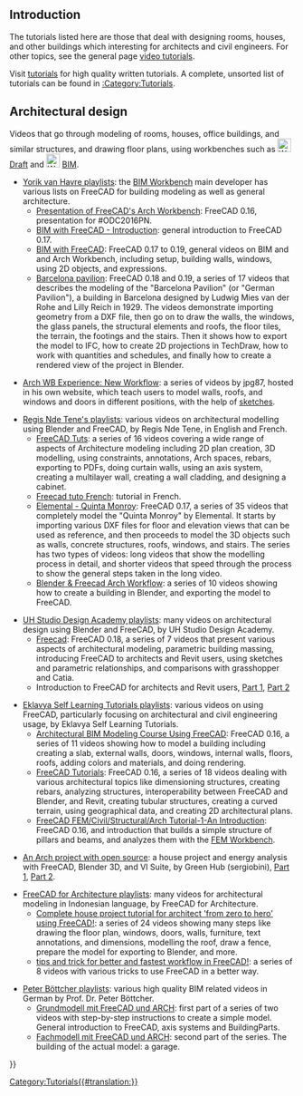 <languages/>
<translate>

<!--T:1-->
{{VeryImportantMessage|Please pay attention to the version of FreeCAD used in the tutorial. If a tutorial uses an older version of the program, the general modelling process may still work but some tools may have changed in newer releases. Do not add videos made with version 0.16 or older, as these releases are considered obsolete.}}

== Introduction == <!--T:2-->

<!--T:3-->
The tutorials listed here are those that deal with designing rooms, houses, and other buildings which interesting for architects and civil engineers. For other topics, see the general page [[video_tutorials|video tutorials]].

<!--T:4-->
Visit [[tutorials|tutorials]] for high quality written tutorials. A complete, unsorted list of tutorials can be found in [[:Category:Tutorials]].

== Architectural design == <!--T:5-->

<!--T:6-->
Videos that go through modeling of rooms, houses, office buildings, and similar structures, and drawing floor plans, using workbenches such as [[Image:Workbench_Draft.svg|24px]] [[Draft_Workbench|Draft]] and [[Image:Workbench_BIM.svg|24px]] [[BIM_Workbench|BIM]].

<!--T:7-->
* [https://www.youtube.com/user/yorikvanhavre/playlists Yorik van Havre playlists]: the [[BIM_Workbench|BIM Workbench]] main developer has various lists on FreeCAD for building modeling as well as general architecture.
** [https://www.youtube.com/watch?v=lTDOeHapv_E Presentation of FreeCAD's Arch Workbench]: FreeCAD 0.16, presentation for #ODC2016PN.
** [https://www.youtube.com/watch?v=rkWOFQ2fGZQ BIM with FreeCAD - Introduction]: general introduction to FreeCAD 0.17.
** [https://www.youtube.com/watch?v=QhDMhYvxPO4&list=PLmKdGVtV5Vnt2cj4IZIv9FM39QHaE1ZaU BIM with FreeCAD]: FreeCAD 0.17 to 0.19, general videos on BIM and and Arch Workbench, including setup, building walls, windows, using 2D objects, and expressions.
** [https://www.youtube.com/watch?v=N9K9YJxroc4&list=PLmKdGVtV5VnuE5U75CEORkjlVK_nzQQUh Barcelona pavilion]: FreeCAD 0.18 and 0.19, a series of 17 videos that describes the modeling of the "Barcelona Pavilion" (or "German Pavilion"), a building in Barcelona designed by Ludwig Mies van der Rohe and Lilly Reich in 1929. The videos demonstrate importing geometry from a DXF file, then go on to draw the walls, the windows, the glass panels, the structural elements and roofs, the floor tiles, the terrain, the footings and the stairs. Then it shows how to export the model to IFC, how to create 2D projections in TechDraw, how to work with quantities and schedules, and finally how to create a rendered view of the project in Blender.

<!--T:13-->
* [https://forum.freecadweb.org/viewtopic.php?f=36&t=44475 Arch WB Experience: New Workflow]: a series of videos by jpg87, hosted in his own website, which teach users to model walls, roofs, and windows and doors in different positions, with the help of [[sketch|sketches]].

<!--T:8-->
* [https://www.youtube.com/user/RegisBBNT/playlists Regis Nde Tene's playlists]: various videos on architectural modelling using Blender and FreeCAD, by Regis Nde Tene, in English and French.
** [https://www.youtube.com/watch?v=dVY0nz1_vsc&list=PLDd21g-eSHwkkxVOfVmR8ObpPN5QbL7ye FreeCAD Tuts]: a series of 16 videos covering a wide range of aspects of Architecture modeling including 2D plan creation, 3D modelling, using constraints, annotations, Arch spaces, rebars, exporting to PDFs, doing curtain walls, using an axis system, creating a multilayer wall, creating a wall cladding, and designing a cabinet.
** [https://www.youtube.com/watch?v=f2hN1yw1Mmc&list=PLDd21g-eSHwm9RVdLGf_ONaRxtdeQJSV_ Freecad tuto French]: tutorial in French.
** [https://www.youtube.com/watch?v=eilLbM64-dc&list=PLDd21g-eSHwnAYyutuKhrPY51skaBhrVU Elemental - Quinta Monroy]: FreeCAD 0.17, a series of 35 videos that completely model the "Quinta Monroy" by Elemental. It starts by importing various DXF files for floor and elevation views that can be used as reference, and then proceeds to model the 3D objects such as walls, concrete structures, roofs, windows, and stairs. The series has two types of videos: long videos that show the modelling process in detail, and shorter videos that speed through the process to show the general steps taken in the long video.
** [https://www.youtube.com/watch?v=xOIdc6nTMT4&list=PLDd21g-eSHwn41rhRP-hidQhErgXoXZQ1 Blender & Freecad Arch Workflow]: a series of 10 videos showing how to create a building in Blender, and exporting the model to FreeCAD.

<!--T:9-->
* [https://www.youtube.com/channel/UC4fyqGDhEQq_L4nzSpNMoUA/playlists UH Studio Design Academy playlists]: many videos on architectural design using Blender and FreeCAD, by UH Studio Design Academy.
** [https://www.youtube.com/watch?v=9EzxiwjKzTQ&list=PLJThqQUeIsPTw-SQeY595Kpz_xQeZxz4o Freecad]: FreeCAD 0.18, a series of 7 videos that present various aspects of architectural modeling, parametric building massing, introducing FreeCAD to architects and Revit users, using sketches and parametric relationships, and comparisons with grasshopper and Catia.
** Introduction to FreeCAD for architects and Revit users, [https://www.youtube.com/watch?v=tIqW79KsbdU&list=PLJThqQUeIsPTw-SQeY595Kpz_xQeZxz4o&index=6 Part 1], [https://www.youtube.com/watch?v=hcGeyXdBSs4&list=PLJThqQUeIsPTw-SQeY595Kpz_xQeZxz4o&index=2 Part 2]

<!--T:10-->
* [https://www.youtube.com/user/cnirbhay/playlists Eklavya Self Learning Tutorials playlists]: various videos on using FreeCAD, particularly focusing on architectural and civil engineering usage, by Eklavya Self Learning Tutorials.
** [https://www.youtube.com/watch?v=TyhRc1z616E&list=PL1Fv0Kg44dc3oWoFMEBXT5xjvk9AsWnLW Architectural BIM Modeling Course Using FreeCAD]: FreeCAD 0.16, a series of 11 videos showing how to model a building including creating a slab, external walls, doors, windows, internal walls, floors, roofs, adding colors and materials, and doing rendering.
** [https://www.youtube.com/watch?v=wAJe1R5NDGw&list=PL1Fv0Kg44dc0rUv54ovSRMNyp-jtXlx0e FreeCAD Tutorials]: FreeCAD 0.16, a series of 18 videos dealing with various architectural topics like dimensioning structures, creating rebars, analyzing structures, interoperability between FreeCAD and Blender, and Revit, creating tubular structures, creating a curved terrain, using geographical data, and creating 2D architectural plans.
** [https://www.youtube.com/watch?v=wAJe1R5NDGw FreeCAD FEM/Civil/Structural/Arch Tutorial-1-An Introduction]: FreeCAD 0.16, and introduction that builds a simple structure of pillars and beams, and analyzes them with the [[FEM Workbench|FEM Workbench]].

<!--T:11-->
* [https://www.youtube.com/watch?v=KaojKTwXMs8 An Arch project with open source]: a house project and energy analysis with FreeCAD, Blender 3D, and VI Suite, by Green Hub (sergiobini), [https://www.youtube.com/watch?v=KaojKTwXMs8 Part 1], [https://www.youtube.com/watch?v=m8bQFKL5bYQ Part 2].

<!--T:12-->
* [https://www.youtube.com/channel/UCAqm-txbiSCehNJ2qq_pJeQ/playlists FreeCAD for Architecture playlists]: many videos for architectural modeling in Indonesian language, by FreeCAD for Architecture.
** [https://www.youtube.com/watch?v=RcX0-IArnzo&list=PLwA6cJhCSx1M8BGm9eZ_hZFvz48u8YCFl Complete house project tutorial for architect 'from zero to hero' using FreeCAD!]: a series of 24 videos showing many steps like drawing the floor plan, windows, doors, walls, furniture, text annotations, and dimensions, modelling the roof, draw a fence, prepare the model for exporting to Blender, and more.
** [https://www.youtube.com/watch?v=m_f7lr6AKNk&list=PLwA6cJhCSx1P1erikDHTa6C9t2CweQaz- tips and trick for better and fastest workflow in FreeCAD!]: a series of 8 videos with various tricks to use FreeCAD in a better way.

<!--T:14-->
* [https://www.youtube.com/channel/UCJ-BL4wcOD1InrlbJsC02AQ/playlists Peter Böttcher playlists]: various high quality BIM related videos in German by Prof. Dr. Peter Böttcher.
** [https://www.youtube.com/watch?v=Qe-vXRtKql4&list=PLNv9lsSmVr-iDNhHqJ1u8aZUImYIc8bB8 Grundmodell mit FreeCAD und ARCH]: first part of a series of two videos with step-by-step instructions to create a simple model. General introduction to FreeCAD, axis systems and BuildingParts.
** [https://www.youtube.com/watch?v=iarSNPBKkfo&list=PLNv9lsSmVr-iDNhHqJ1u8aZUImYIc8bB8 Fachmodell mit FreeCAD und ARCH]: second part of the series. The building of the actual model: a garage.


</translate>
[[Category:Tutorials{{#translation:}}]]
{{Userdocnavi{{#translation:}}}}
